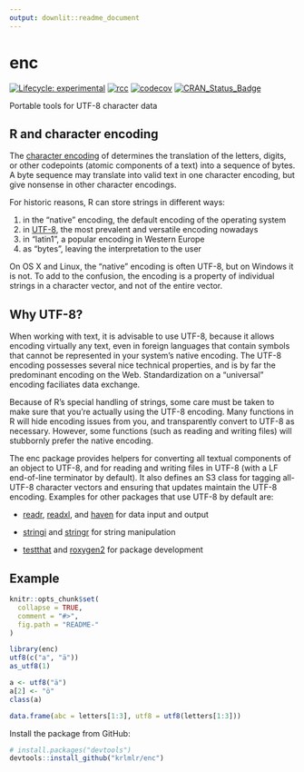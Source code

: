 ```yaml
---
output: downlit::readme_document
---
```


# enc

<!-- badges: start -->
[![Lifecycle: experimental](https://img.shields.io/badge/lifecycle-experimental-orange.svg)](https://www.tidyverse.org/lifecycle/#experimental)
[![rcc](https://github.com/krlmlr/enc/workflows/rcc/badge.svg)](https://github.com/krlmlr/enc/actions)
[![codecov](https://codecov.io/gh/krlmlr/enc/branch/master/graph/badge.svg)](https://codecov.io/gh/krlmlr/enc)
 [![CRAN_Status_Badge](https://www.r-pkg.org/badges/version/enc)](https://cran.r-project.org/package=enc)
<!-- badges: end -->

Portable tools for UTF-8 character data

## R and character encoding

The [character encoding](https://en.wikipedia.org/wiki/Character_encoding) of determines the translation of the letters, digits, or other codepoints (atomic components of a text) into a sequence of bytes. A byte sequence may translate into valid text in one character encoding, but give nonsense in other character encodings.

For historic reasons, R can store strings in different ways:

1. in the "native" encoding, the default encoding of the operating system
1. in [UTF-8](https://en.wikipedia.org/wiki/UTF-8), the most prevalent and versatile encoding nowadays
1. in "latin1", a popular encoding in Western Europe
1. as "bytes", leaving the interpretation to the user

On OS X and Linux, the "native" encoding is often UTF-8, but on Windows it is not. To add to the confusion, the encoding is a property of individual strings in a character vector, and not of the entire vector.

## Why UTF-8?

When working with text, it is advisable to use UTF-8, because it allows encoding virtually any text, even in foreign languages that contain symbols that cannot be represented in your system's native encoding. The UTF-8 encoding possesses several nice technical properties, and is by far the predominant encoding on the Web. Standardization on a "universal" encoding faciliates data exchange.

Because of R's special handling of strings, some care must be taken to make sure that you're actually using the UTF-8 encoding. Many functions in R will hide encoding issues from you, and transparently convert to UTF-8 as necessary. However, some functions (such as reading and writing files) will stubbornly prefer the native encoding.

The enc package provides helpers for converting all textual components of an object to UTF-8, and for reading and writing files in UTF-8 (with a LF end-of-line terminator by default). It also defines an S3 class for tagging all-UTF-8 character vectors and ensuring that updates maintain the UTF-8 encoding. Examples for other packages that use UTF-8 by default are:

- [readr](https://readr.tidyverse.org/), [readxl](https://readxl.tidyverse.org/), and [haven](https://haven.tidyverse.org/) for data input and output

- [stringi](https://cran.r-project.org/package=stringi) and [stringr](https://stringr.tidyverse.org/) for string manipulation

- [testthat](https://testthat.r-lib.org/) and [roxygen2](https://cran.r-project.org/package=roxygen2) for package development

## Example

```r
knitr::opts_chunk$set(
  collapse = TRUE,
  comment = "#>",
  fig.path = "README-"
)
```

```r
library(enc)
utf8(c("a", "ä"))
as_utf8(1)

a <- utf8("ä")
a[2] <- "ö"
class(a)

data.frame(abc = letters[1:3], utf8 = utf8(letters[1:3]))
```

Install the package from GitHub:

```r
# install.packages("devtools")
devtools::install_github("krlmlr/enc")
```
